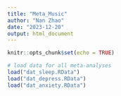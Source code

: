 ```yaml
---
title: "Meta_Music"
author: "Nan Zhao"
date: "2023-12-20"
output: html_document
---
```


```r
knitr::opts_chunk$set(echo = TRUE)
```

```r
# load data for all meta-analyses 
load("dat_sleep.RData")
load("dat_depress.RData")
load("dat_anxiety.RData")
```


